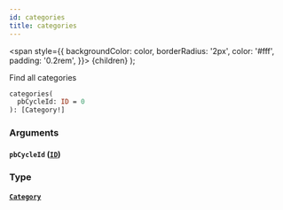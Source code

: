 ```yaml
---
id: categories
title: categories
---
```


<span
style={{
      backgroundColor: color,
      borderRadius: '2px',
      color: '#fff',
      padding: '0.2rem',
    }}>
{children}
</span>
);

Find all categories

```graphql
categories(
  pbCycleId: ID = 0
): [Category!]

```

### Arguments

#### `pbCycleId` ([`ID`](/api/scalars/id))

### Type

#### [`Category`](/api/objects/category)
